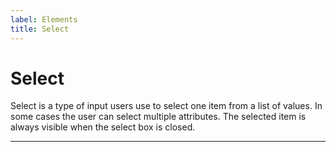 ```yaml
---
label: Elements
title: Select
---
```



# Select

Select is a type of input users use to select one item from a list of values. In some cases the user can select multiple attributes. The selected item is always visible when the select box is closed.

---

<ElementLayout element="select" />
